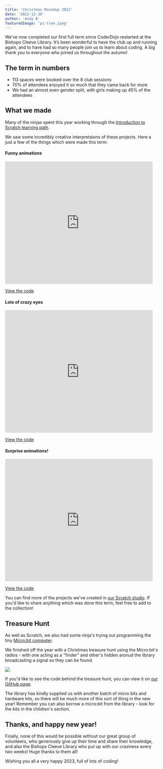```yaml
---
title: 'Christmas Roundup 2022'
date: '2022-12-30'
author: 'Andy B'
featuredImage: 'pi-tree.jpeg'
---
```


We’ve now completed our first full term since CoderDojo restarted at the Bishops Cleeve Library.  It’s been wonderful to have the club up and running again, and to have had so many people join us to learn about coding.  A big thank you to everyone who joined us throughout the autumn!


## The term in numbers

* 113 spaces were booked over the 8 club sessions
* 70% of attendees enjoyed it so much that they came back for more
* We had an almost even gender split, with girls making up 45% of the attendees


## What we made

Many of the ninjas spent this year working through the [Introduction to Scratch learning path](https://projects.raspberrypi.org/en/pathways/scratch-intro).

We saw some incredibly creative interpretaions of these projects.  Here a just a few of the things which were made this term:

#### Funny animations
<iframe src="https://scratch.mit.edu/projects/736406497/embed" allowtransparency="true" width="485" height="402" frameborder="0" scrolling="no" allowfullscreen></iframe>

[View the code](https://scratch.mit.edu/projects/736406497)

#### Lots of crazy eyes
<iframe src="https://scratch.mit.edu/projects/764448338/embed" allowtransparency="true" width="485" height="402" frameborder="0" scrolling="no" allowfullscreen></iframe>

[View the code](https://scratch.mit.edu/projects/764448338)

#### Surprise animations!
<iframe src="https://scratch.mit.edu/projects/771477314/embed" allowtransparency="true" width="485" height="402" frameborder="0" scrolling="no" allowfullscreen></iframe>

[View the code](https://scratch.mit.edu/projects/771477314/)

You can find more of the projects we've created in [our Scratch studio](https://scratch.mit.edu/studios/32126251).  If you'd like to share anything which was done this term, feel free to add to the collection!


## Treasure Hunt

As well as Scratch, we also had some ninja's trying out programming the tiny [Micro:bit computer](https://microbit.org/).  

We finished off the year with a Christmas treasure hunt using the Micro:bit's radios - with one acting as a "finder" and other's hidden aronud the library broadcasting a signal so they can be found.

![](microbits.jpeg)

If you'd like to see the code behind the treasure hunt, you can view it on [our GitHub page](https://github.com/Bishops-Cleeve-CoderDojo/christmas-microbit-trail).

The library has kindly supplied us with another batch of micro bits and hardware kits, so there will be much more of this sort of thing in the new year!  Remember you can also borrow a micro:bit from the library - look for the kits in the children's section.


## Thanks, and happy new year!

Finally, none of this would be possible without our great group of volunteers, who generously give up their time and share their knowledge, and also the Bishops Cleeve Library who put up with our craziness every two weeks!  Huge thanks to them all!

Wishing you all a very happy 2023, full of lots of coding!










